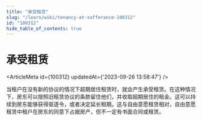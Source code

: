 ```yaml
---
title: "承受租赁"
slug: "/learn/wiki/tenancy-at-sufferance-100312"
id: "100312"
hide_table_of_contents: true
---
```



# 承受租赁

<ArticleMeta id={100312} updatedAt={'2023-09-26 13:58:47'} />
<div className='border-solid border-b border-t-0 my-4 border-[var(--ifm-color-gray-300)]' />

当租户在没有新的协议的情况下超期居住租赁时，就会产生承受租赁。在这种情况下，房东可以按照旧租赁协议的条款留住他们，并收取超期居住的租金。这可以持续到房东能够获得驱逐令，或者决定延长租期。这与自由意愿租赁相对，自由意愿租赁中租户在房东的同意下占据房产，但不一定有书面合同或租赁。
